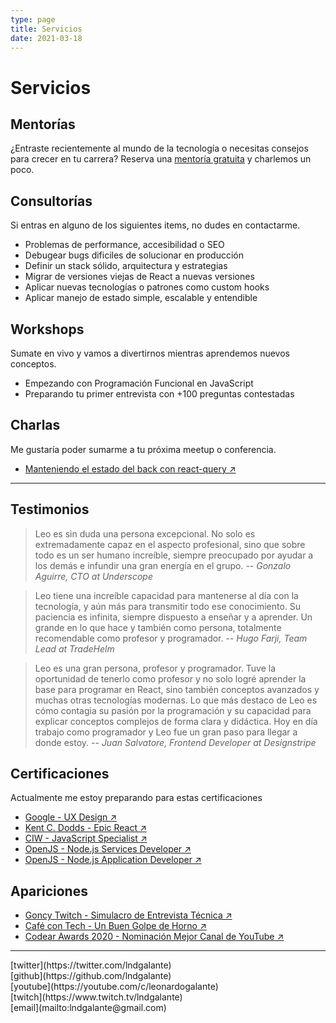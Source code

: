 ```yaml
---
type: page
title: Servicios
date: 2021-03-18
---
```


# Servicios

## Mentorías

¿Entraste recientemente al mundo de la tecnología o necesitas consejos para crecer en tu carrera?
Reserva una [mentoría gratuita](https://calendly.com/lndgalante) y charlemos un poco.

## Consultorías

Si entras en alguno de los siguientes items, no dudes en contactarme.

- Problemas de performance, accesibilidad o SEO
- Debugear bugs dificiles de solucionar en producción
- Definir un stack sólido, arquitectura y estrategias
- Migrar de versiones viejas de React a nuevas versiones
- Aplicar nuevas tecnologías o patrones como custom hooks
- Aplicar manejo de estado simple, escalable y entendible

## Workshops

Sumate en vivo y vamos a divertirnos mientras aprendemos nuevos conceptos.

- Empezando con Programación Funcional en JavaScript
- Preparando tu primer entrevista con +100 preguntas contestadas

## Charlas

Me gustaría poder sumarme a tu próxima meetup o conferencia.

- [Manteniendo el estado del back con react-query ↗ ](https://youtu.be/LDdkC99knk0?t=4000)

---

## Testimonios

> Leo es sin duda una persona excepcional. No solo es extremadamente capaz en el aspecto profesional, sino que sobre todo es un ser humano increíble, siempre preocupado por ayudar a los demás e infundir una gran energía en el grupo.
> -- <cite>Gonzalo Aguirre, CTO at Underscope</cite>

> Leo tiene una increíble capacidad para mantenerse al día con la tecnología, y aún más para transmitir todo ese conocimiento. Su paciencia es infinita, siempre dispuesto a enseñar y a aprender. Un grande en lo que hace y también como persona, totalmente recomendable como profesor y programador.
> -- <cite>Hugo Farji, Team Lead at TradeHelm</cite>

> Leo es una gran persona, profesor y programador. Tuve la oportunidad de tenerlo como profesor y no solo logré aprender la base para programar en React, sino también conceptos avanzados y muchas otras tecnologías modernas. Lo que más destaco de Leo es cómo contagia su pasión por la programación y su capacidad para explicar conceptos complejos de forma clara y didáctica. Hoy en día trabajo como programador y Leo fue un gran paso para llegar a donde estoy.
> -- <cite>Juan Salvatore, Frontend Developer at Designstripe</cite>

## Certificaciones

Actualmente me estoy preparando para estas certificaciones

- [Google - UX Design ↗ ](https://grow.google/uxdesign)
- [Kent C. Dodds - Epic React ↗ ](https://epicreact.dev)
- [CIW - JavaScript Specialist ↗ ](https://www.ciwcertified.com/ciw-certifications/web-development-series/javascript-specialist)
- [OpenJS - Node.js Services Developer ↗ ](https://training.linuxfoundation.org/certification/jsnsd)
- [OpenJS - Node.js Application Developer ↗ ](https://training.linuxfoundation.org/certification/jsnad)

## Apariciones

- [Goncy Twitch - Simulacro de Entrevista Técnica ↗ ](https://www.twitch.tv/videos/1268158130)
- [Café con Tech - Un Buen Golpe de Horno ↗ ](https://www.cafecon.tech/1081172/8445033-un-buen-golpe-de-horno-junto-a-leonardo-galante)
- [Codear Awards 2020 - Nominación Mejor Canal de YouTube ↗ ](https://youtu.be/Qs8XzFb9roo?t=5592)

---

<div>
  [twitter](https://twitter.com/lndgalante)
  <br />
  [github](https://github.com/lndgalante)
  <br />
  [youtube](https://youtube.com/c/leonardogalante)
  <br />
  [twitch](https://www.twitch.tv/lndgalante)
  <br />
  [email](mailto:lndgalante@gmail.com)
</div>
